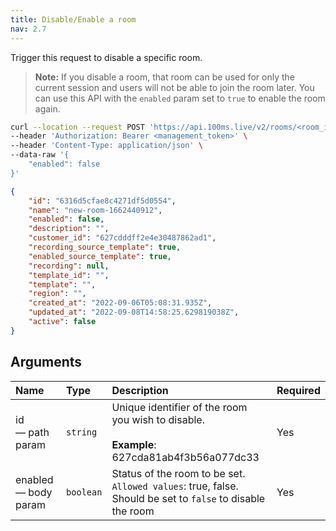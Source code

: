 ```yaml
---
title: Disable/Enable a room
nav: 2.7
---
```


Trigger this request to disable a specific room.

> **Note:** If you disable a room, that room can be used for only the current session and users will not be able to join the room later. You can use this API with the `enabled` param set to `true` to enable the room again.

<PostRequest title="https://api.100ms.live/v2/rooms/<room_id>" />
<Request id="req-0">

```bash
curl --location --request POST 'https://api.100ms.live/v2/rooms/<room_id>' \
--header 'Authorization: Bearer <management_token>' \
--header 'Content-Type: application/json' \
--data-raw '{
    "enabled": false
}'
```

</Request>
<ResponseBox id="res-0" status="200 OK">

```json
{
    "id": "6316d5cfae8c4271df5d0554",
    "name": "new-room-1662440912",
    "enabled": false,
    "description": "",
    "customer_id": "627cdddff2e4e30487862ad1",
    "recording_source_template": true,
    "enabled_source_template": true,
    "recording": null,
    "template_id": "",
    "template": "",
    "region": "",
    "created_at": "2022-09-06T05:08:31.935Z",
    "updated_at": "2022-09-08T14:58:25.629819038Z",
    "active": false
}
```

</ResponseBox>

## Arguments

| Name                       | Type      | Description                                                                                                         | Required |
| :------------------------- | :-------- | :------------------------------------------------------------------------------------------------------------------ | :------- |
| id <br/> — path param      | `string`  | Unique identifier of the room you wish to disable. <br/><br/>**Example**: 627cda81ab4f3b56a077dc33                  | Yes      |
| enabled <br/> — body param | `boolean` | Status of the room to be set. <br/>`Allowed values`: true, false. <br/>Should be set to `false` to disable the room | Yes      |
